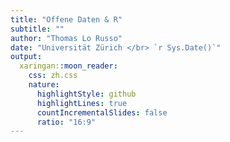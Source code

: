 ```yaml
---
title: "Offene Daten & R"
subtitle: ""
author: "Thomas Lo Russo"
date: "Universität Zürich </br> `r Sys.Date()`"
output:
  xaringan::moon_reader:
    css: zh.css
    nature:
      highlightStyle: github
      highlightLines: true
      countIncrementalSlides: false
      ratio: "16:9"
---
```





